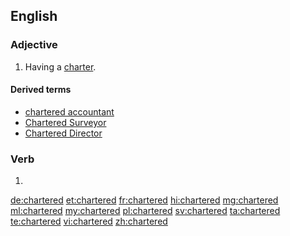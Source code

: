 ==English==

===Adjective===
{{en-adj}}

# Having a [[charter]].

====Derived terms====
* [[chartered accountant]]
* [[Chartered Surveyor]]
* [[Chartered Director]]

===Verb===
{{head|en|verb form}}

# {{en-past of|charter}}

[[de:chartered]]
[[et:chartered]]
[[fr:chartered]]
[[hi:chartered]]
[[mg:chartered]]
[[ml:chartered]]
[[my:chartered]]
[[pl:chartered]]
[[sv:chartered]]
[[ta:chartered]]
[[te:chartered]]
[[vi:chartered]]
[[zh:chartered]]